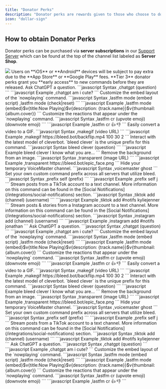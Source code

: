 ```yaml
---
title: "Donator Perks"
description: "Donator perks are rewards given to those who choose to donate to Bleed."
icon: "dollar-sign"
---
```


## How to obtain Donator Perks

Donator perks can be purchased via **server subscriptions** in our [Support Server](https://discord.gg/bleed) which can be found at the top of the channel list labeled as **Server Shop**.

<Frame>
  <img src="/images/overview/donator-perks/subscriptions.png" />
</Frame>
<Warning>
  Users on **iOS** or **Android** devices will be subject to pay extra due to
  the **App Store** or **Google Play** fees.
</Warning>

<Tabs>
  <Tab title="Tier 3">
    <Info>
      **Tier 3** donator perks grant you **early access** to new commands before they are released.
    </Info>
<AccordionGroup>
    <Accordion title="ChatGPT">
      Ask ChatGPT a question.
      <CodeGroup>
      ```javascript Syntax
      ,chatgpt (question)
      ```
      ```javascript Example
      ,chatgpt am i cute?
      ```
      </CodeGroup>
    </Accordion>
    <Accordion title="Last.fm Mode">
      Customize the embed layout of the `nowplaying` command.
      <CodeGroup>
        ```javascript Syntax
        ,lastfm mode (embed script)
        ,lastfm mode (check|reset)
        ```
        ```javascript Example
        ,lastfm mode {embed}$v{title:Now Playing}$v{description: {track.name}}$v{thumbnail: {album.cover}}
        ```
      </CodeGroup>
    </Accordion>
    <Accordion title="Last.fm Custom Reactions">
      Customize the reactions that appear under the `nowplaying` command.
      <CodeGroup>
        ```javascript Syntax
        ,lastfm cr (upvote emoji) (downvote emoji)
        ```
        ```javascript Example
        ,lastfm cr 👍 👎
        ```
      </CodeGroup>
    </Accordion>
    <Accordion title="Video to GIF conversion">
      Easily convert a video to a GIF.
      <CodeGroup>
        ```javascript Syntax
        ,makegif (video URL) <quality> <fps> <ff>
        ```
        ```javascript Example
        ,makegif https://bleed.bot/backflip.mp4 100 30 2
        ```
      </CodeGroup>
    </Accordion>
    <Accordion title="Clever Chatbot">
      Interact with the latest model of cleverbot.
      <Info>
        `bleed clever` is the unique prefix for this command.
      </Info>
      <CodeGroup>
        ```javascript Syntax
        bleed clever (question)
        ```
        ```javascript Example
        bleed clever I know what you are...
        ```
      </CodeGroup>
    </Accordion>
    <Accordion title="Background Removal">
      Remove the background from an image.
      <CodeGroup>
        ```javascript Syntax
        ,transparent (image URL)
        ```
        ```javascript Example
        ,transparent https://bleed.bot/epic_face.png
        ```
      </CodeGroup>
    </Accordion>
    <Accordion title="VoiceMaster Ghost">
      Hide your temporary VoiceMaster channel.
      ```javascript Syntax
      ,voicemaster ghost
      ```
    </Accordion>
    <Accordion title="Custom Prefix">
      Set your own custom command prefix across all servers that utilize bleed.
      <CodeGroup>
        ```javascript Syntax
        ,prefix self (prefix)
        ```
        ```javascript Example
        ,prefix self j
        ```
      </CodeGroup>
    </Accordion>
    <Accordion title="TikTok Notifications">
      Stream posts from a TikTok account to a text channel.
      <Tip>More information on this command can be found in the [Social Notifications](/integrations/social-notifications) section.</Tip>
      <CodeGroup>
        ```javascript Syntax
        ,tiktok add (channel) (username)
        ```
        ```javascript Example
        ,tiktok add #notifs kyliejenner
        ```
      </CodeGroup>
    </Accordion>
    <Accordion title="Instagram Notifications">
      Stream posts & stories from a Instagram account to a text channel.
      <Tip>More information on this command can be found in the [Social Notifications](/integrations/social-notifications) section.</Tip>
      <CodeGroup>
        ```javascript Syntax
        ,instagram add (channel) (username)
        ```
        ```javascript Example
        ,instagram add #notifs jonathan
        ```
      </CodeGroup>
    </Accordion>
    </AccordionGroup>
  </Tab>
  <Tab title="Tier 2">
    <AccordionGroup>
    <Accordion title="ChatGPT">
      Ask ChatGPT a question.
      <CodeGroup>
      ```javascript Syntax
      ,chatgpt (question)
      ```
      ```javascript Example
      ,chatgpt am i cute?
      ```
      </CodeGroup>
    </Accordion>
    <Accordion title="Last.fm Mode">
      Customize the embed layout of the `nowplaying` command.
      <CodeGroup>
        ```javascript Syntax
        ,lastfm mode (embed script)
        ,lastfm mode (check|reset)
        ```
        ```javascript Example
        ,lastfm mode {embed}$v{title:Now Playing}$v{description: {track.name}}$v{thumbnail: {album.cover}}
        ```
      </CodeGroup>
    </Accordion>
    <Accordion title="Last.fm Custom Reactions">
      Customize the reactions that appear under the `nowplaying` command.
      <CodeGroup>
        ```javascript Syntax
        ,lastfm cr (upvote emoji) (downvote emoji)
        ```
        ```javascript Example
        ,lastfm cr 👍 👎
        ```
      </CodeGroup>
    </Accordion>
    <Accordion title="Video to GIF conversion">
      Easily convert a video to a GIF.
      <CodeGroup>
        ```javascript Syntax
        ,makegif (video URL) <quality> <fps> <ff>
        ```
        ```javascript Example
        ,makegif https://bleed.bot/backflip.mp4 100 30 2
        ```
      </CodeGroup>
    </Accordion>
    <Accordion title="Clever Chatbot">
      Interact with the latest model of cleverbot.
      <Info>
        `bleed clever` is the unique prefix for this command.
      </Info>
      <CodeGroup>
        ```javascript Syntax
        bleed clever (question)
        ```
        ```javascript Example
        bleed clever I know what you are...
        ```
      </CodeGroup>
    </Accordion>
    <Accordion title="Background Removal">
      Remove the background from an image.
      <CodeGroup>
        ```javascript Syntax
        ,transparent (image URL)
        ```
        ```javascript Example
        ,transparent https://bleed.bot/epic_face.png
        ```
      </CodeGroup>
    </Accordion>
    <Accordion title="VoiceMaster Ghost">
      Hide your temporary VoiceMaster channel.
      ```javascript Syntax
      ,voicemaster ghost
      ```
    </Accordion>
    <Accordion title="Custom Prefix">
      Set your own custom command prefix across all servers that utilize bleed.
      <CodeGroup>
        ```javascript Syntax
        ,prefix self (prefix)
        ```
        ```javascript Example
        ,prefix self j
        ```
      </CodeGroup>
    </Accordion>
    <Accordion title="TikTok Notifications">
      Stream posts from a TikTok account to a text channel.
      <Tip>More information on this command can be found in the [Social Notifications](/integrations/social-notifications) section.</Tip>
      <CodeGroup>
        ```javascript Syntax
        ,tiktok add (channel) (username)
        ```
        ```javascript Example
        ,tiktok add #notifs kyliejenner
        ```
      </CodeGroup>
    </Accordion>
    </AccordionGroup>
  </Tab>
  <Tab title="Tier 1">
    <AccordionGroup>
    <Accordion title="ChatGPT">
      Ask ChatGPT a question.
      <CodeGroup>
      ```javascript Syntax
      ,chatgpt (question)
      ```
      ```javascript Example
      ,chatgpt am i cute?
      ```
      </CodeGroup>
    </Accordion>
    <Accordion title="Last.fm Mode">
      Customize the embed layout of the `nowplaying` command.
      <CodeGroup>
        ```javascript Syntax
        ,lastfm mode (embed script)
        ,lastfm mode (check|reset)
        ```
        ```javascript Example
        ,lastfm mode {embed}$v{title:Now Playing}$v{description: {track.name}}$v{thumbnail: {album.cover}}
        ```
      </CodeGroup>
    </Accordion>
    <Accordion title="Last.fm Custom Reactions">
      Customize the reactions that appear under the `nowplaying` command.
      <CodeGroup>
        ```javascript Syntax
        ,lastfm cr (upvote emoji) (downvote emoji)
        ```
        ```javascript Example
        ,lastfm cr 👍 👎
        ```
      </CodeGroup>
    </Accordion>
    </AccordionGroup>
  </Tab>
</Tabs>
